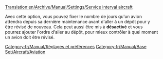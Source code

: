 [[Translation:en/Archive/Manual/Settings/Service interval aircraft]]


Avec cette option, vous pouvez fixer le nombre de jours qu'un avion attendra depuis sa dernière maintenance avant d'aller à un dépôt pour y être révisé de nouveau. Cela peut aussi être mis à '''désactivé''' et vous pourrez ajouter l'ordre d'aller au dépôt, pour mieux contrôler à quel moment un avion doit être révisé.
[[Category:fr/Manual/Réglages et préférences]]
[[Category:fr/Manual/Base Set/Aircraft/Aviation]]
{{fr/Manual/Amorce}}